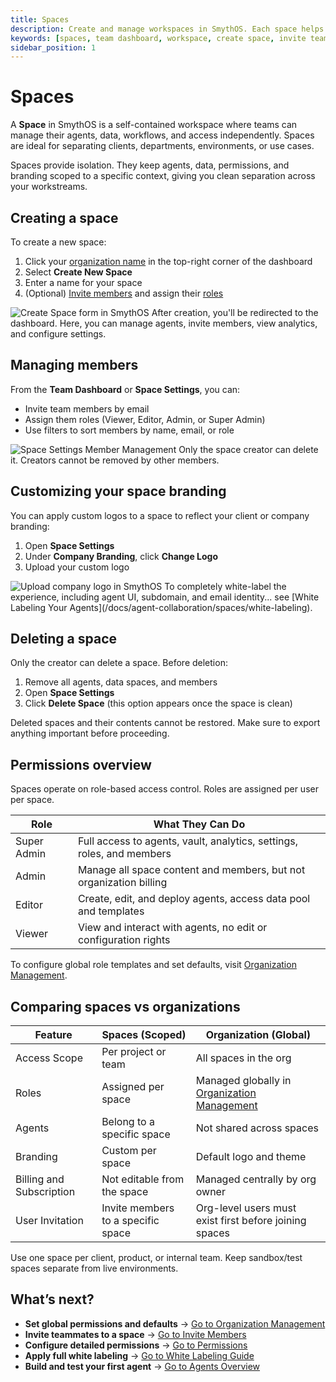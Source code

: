 ```yaml
---
title: Spaces
description: Create and manage workspaces in SmythOS. Each space helps teams organise agents, data, permissions, and branding in a secure, self-contained environment.
keywords: [spaces, team dashboard, workspace, create space, invite team, permissions, branding, white labeling, organization]
sidebar_position: 1
---
```


# Spaces

A **Space** in SmythOS is a self-contained workspace where teams can manage their agents, data, workflows, and access independently. Spaces are ideal for separating clients, departments, environments, or use cases.

<InfoCallout title="Why use spaces?">
Spaces provide isolation. They keep agents, data, permissions, and branding scoped to a specific context, giving you clean separation across your workstreams.
</InfoCallout>

<Spacer size="md" />

## Creating a space

To create a new space:

1. Click your [organization name](/docs/account-management/organization-management) in the top-right corner of the dashboard  
2. Select **Create New Space**
3. Enter a name for your space
4. (Optional) [Invite members](/docs/agent-collaboration/spaces/invite-members) and assign their [roles](/docs/agent-collaboration/permissions)

<Image src="/docs/img/create-space-form.jpg" alt="Create Space form in SmythOS" caption="Each space functions like a secure workspace for agents and data." />

<SuccessCallout title="You're now in your Team Dashboard">
After creation, you'll be redirected to the dashboard. Here, you can manage agents, invite members, view analytics, and configure settings.
</SuccessCallout>

<Spacer size="md" />

## Managing members

From the **Team Dashboard** or **Space Settings**, you can:

- Invite team members by email
- Assign them roles (Viewer, Editor, Admin, or Super Admin)
- Use filters to sort members by name, email, or role

<Image src="/docs/img/space-settings-members.jpg" alt="Space Settings Member Management" caption="Manage roles, branding, and member permissions from Space Settings." />

<WarningCallout title="Space creators cannot be removed">
Only the space creator can delete it. Creators cannot be removed by other members.
</WarningCallout>

<Spacer size="md" />

## Customizing your space branding

You can apply custom logos to a space to reflect your client or company branding:

1. Open **Space Settings**
2. Under **Company Branding**, click **Change Logo**
3. Upload your custom logo

<Image src="/docs/img/space-branding.jpg" alt="Upload company logo in SmythOS" caption="Customize each space’s appearance to match your client or team identity." />

<InfoCallout title="Looking for full white labeling?">
To completely white-label the experience, including agent UI, subdomain, and email identity... see [White Labeling Your Agents](/docs/agent-collaboration/spaces/white-labeling).
</InfoCallout>

<Spacer size="md" />

## Deleting a space

Only the creator can delete a space. Before deletion:

1. Remove all agents, data spaces, and members
2. Open **Space Settings**
3. Click **Delete Space** (this option appears once the space is clean)

<InfoCallout title="No recovery after deletion">
Deleted spaces and their contents cannot be restored. Make sure to export anything important before proceeding.
</InfoCallout>

<Spacer size="md" />

## Permissions overview

Spaces operate on role-based access control. Roles are assigned per user per space.

| Role         | What They Can Do                                                           |
|--------------|-----------------------------------------------------------------------------|
| Super Admin  | Full access to agents, vault, analytics, settings, roles, and members      |
| Admin        | Manage all space content and members, but not organization billing         |
| Editor       | Create, edit, and deploy agents, access data pool and templates            |
| Viewer       | View and interact with agents, no edit or configuration rights             |

To configure global role templates and set defaults, visit [Organization Management](/docs/account-management/organization-management).

<Spacer size="md" />

## Comparing spaces vs organizations

| Feature                    | Spaces (Scoped)                                                      | Organization (Global)                                                  |
|----------------------------|----------------------------------------------------------------------|------------------------------------------------------------------------|
| Access Scope               | Per project or team                                                  | All spaces in the org                                                  |
| Roles                     | Assigned per space                                                   | Managed globally in [Organization Management](/docs/account-management/organization-management) |
| Agents                    | Belong to a specific space                                           | Not shared across spaces                                               |
| Branding                  | Custom per space                                                     | Default logo and theme                                                 |
| Billing and Subscription  | Not editable from the space                                          | Managed centrally by org owner                                         |
| User Invitation           | Invite members to a specific space                                   | Org-level users must exist first before joining spaces                 |

<TipCallout title="Structure for clarity">
Use one space per client, product, or internal team. Keep sandbox/test spaces separate from live environments.
</TipCallout>

<Spacer size="md" />

## What’s next?

- **Set global permissions and defaults** → [Go to Organization Management](/docs/account-management/organization-management)
- **Invite teammates to a space** → [Go to Invite Members](/docs/agent-collaboration/spaces/invite-members)
- **Configure detailed permissions** → [Go to Permissions](/docs/agent-collaboration/permissions)
- **Apply full white labeling** → [Go to White Labeling Guide](/docs/agent-collaboration/spaces/white-labeling)
- **Build and test your first agent** → [Go to Agents Overview](/docs/agent-studio/build-agents/agent-overview)
